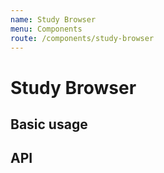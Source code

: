 ---
name: Study Browser
menu: Components
route: /components/study-browser
---


# Study Browser

## Basic usage

<Playground>
  <WrappedStudyBrowser />
</Playground>

## API

<Props of={StudyBrowser} />
